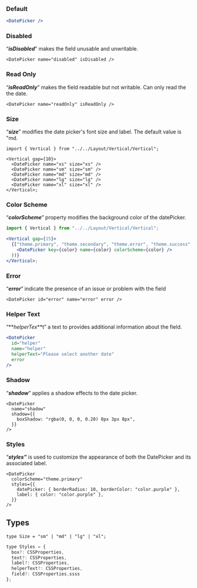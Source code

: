 ### **Default**

```jsx
<DatePicker />
```

### **Disabled**

“**_isDisabled_**” makes the field unusable and unwritable.

```tsx
<DatePicker name="disabled" isDisabled />
```

### **Read Only**

“**_isReadOnly_**” makes the field readable but not writable. Can only read the the date.

```tsx
<DatePicker name="readOnly" isReadOnly />
```

### **Size**

“**_size_**” modifies the date picker's font size and label. The default value is "md.

```tsx
import { Vertical } from "../../Layout/Vertical/Vertical";

<Vertical gap={10}>
  <DatePicker name="xs" size="xs" />
  <DatePicker name="sm" size="sm" />
  <DatePicker name="md" size="md" />
  <DatePicker name="lg" size="lg" />
  <DatePicker name="xl" size="xl" />
</Vertical>;
```

### **Color Scheme**

“**_colorScheme_**” property modifies the background color of the datePicker.

```jsx
import { Vertical } from "../../Layout/Vertical/Vertical";

<Vertical gap={15}>
  {["theme.primary", "theme.secondary", "theme.error", "theme.success", "warning"].map((color) => (
    <DatePicker key={color} name={color} colorScheme={color} />
  ))}
</Vertical>;
```

### **Error**

“**_error_**” indicate the presence of an issue or problem with the field

```tsx
<DatePicker id="error" name="error" error />
```

### **Helper Text**

“**_helperTex_**t” a text to provides additional information about the field.

```jsx
<DatePicker
  id="helper"
  name="helper"
  helperText="Please select another date"
  error
/>
```

### **Shadow**

“**_shadow_**” applies a shadow effects to the date picker.

```tsx
<DatePicker
  name="shadow"
  shadow={{
    boxShadow: "rgba(0, 0, 0, 0.20) 0px 3px 8px",
  }}
/>
```

### **Styles**

“**_styles”_** is used to customize the appearance of both the DatePicker and its associated label.

```tsx
<DatePicker
  colorScheme="theme.primary"
  styles={{
    datePicker: { borderRadius: 10, borderColor: "color.purple" },
    label: { color: "color.purple" },
  }}
/>
```

## Types

```tsx static
type Size = "sm" | "md" | "lg" | "xl";
```

```jsx static
type Styles = {
  box?: CSSProperties,
  text?: CSSProperties,
  label?: CSSProperties,
  helperText?: CSSProperties,
  field?: CSSProperties,ssss
};
```
